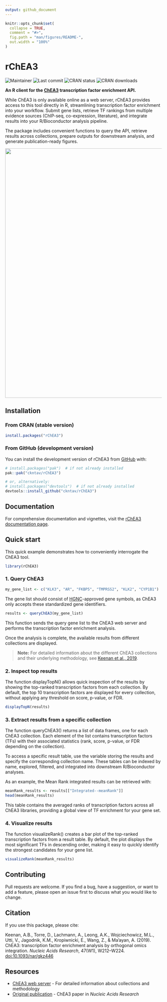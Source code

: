 ```yaml
---
output: github_document
---
```


<!-- README.md is generated from README.Rmd. Please edit that file -->

```r
knitr::opts_chunk$set(
  collapse = TRUE,
  comment = "#>",
  fig.path = "man/figures/README-",
  out.width = "100%"
)
```

# rChEA3

![Maintainer](https://img.shields.io/badge/maintainer-ckntav-blue)
![Last commit](https://img.shields.io/github/last-commit/ckntav/rChEA3)
![CRAN status](https://www.r-pkg.org/badges/version/rChEA3)
![CRAN downloads](https://cranlogs.r-pkg.org/badges/grand-total/rChEA3)

**An R client for the [ChEA3](https://maayanlab.cloud/chea3/) transcription factor enrichment API.**

While ChEA3 is only available online as a web server, rChEA3 provides access to this tool directly in R, streamlining transcription factor enrichment into your workflow. Submit gene lists, retrieve TF rankings from multiple evidence sources (ChIP-seq, co-expression, literature), and integrate results into your R/Bioconductor analysis pipeline.

The package includes convenient functions to query the API, retrieve results across collections, prepare outputs for downstream analysis, and generate publication-ready figures.

<p align="center"><img src="man/figures/20250925_graphical_abstract_rChEA3_v1.png" width="800"/></p>

## Installation

### From CRAN (stable version)
```r
install.packages("rChEA3")
```

### From GitHub (development version)

You can install the development version of rChEA3 from [GitHub](https://github.com/) with:

```r
# install.packages("pak")  # if not already installed
pak::pak("ckntav/rChEA3")

# or, alternatively:
# install.packages("devtools")  # if not already installed
devtools::install_github("ckntav/rChEA3")
```

## Documentation

For comprehensive documentation and vignettes, visit the [rChEA3 documentation page](https://ckntav.github.io/rChEA3/).

## Quick start

This quick example demonstrates how to conveniently interrogate the ChEA3 tool.

```r
library(rChEA3)
```

### 1. Query ChEA3

```r
my_gene_list <- c("KLK3", "AR", "FKBP5", "TMPRSS2", "KLK2", "CYP1B1")
```
The gene list should consist of [HGNC](https://www.genenames.org)-approved gene symbols, as ChEA3 only accepts these standardized gene identifiers.

```r
results <- queryChEA3(my_gene_list)
```
This function sends the query gene list to the ChEA3 web server and performs the transcription factor enrichment analysis.

Once the analysis is complete, the available results from different collections are displayed.

> **Note:** For detailed information about the different ChEA3 collections and their underlying methodology, see [Keenan et al., 2019](https://doi.org/10.1093/nar/gkz446).


### 2. Inspect top results

The function displayTopN() allows quick inspection of the results by showing the top-ranked transcription factors from each collection.
By default, the top 10 transcription factors are displayed for every collection, without applying any threshold on score, p-value, or FDR.

```r
displayTopN(results)
```

### 3. Extract results from a specific collection

The function queryChEA3() returns a list of data frames, one for each ChEA3 collection.
Each element of the list contains transcription factors (TFs) with their associated statistics (rank, score, p-value, or FDR depending on the collection).

To access a specific result table, use the variable storing the results and specify the corresponding collection name. These tables can be indexed by name, explored, filtered, and integrated into downstream R/Bioconductor analyses.

As an example, the Mean Rank integrated results can be retrieved with:

```r
meanRank_results <- results[["Integrated--meanRank"]]
head(meanRank_results)
```

This table contains the averaged ranks of transcription factors across all ChEA3 libraries, providing a global view of TF enrichment for your gene set.

### 4. Visualize results

The function visualizeRank() creates a bar plot of the top-ranked transcription factors from a result table.
By default, the plot displays the most significant TFs in descending order, making it easy to quickly identify the strongest candidates for your gene list.

```r
visualizeRank(meanRank_results)
```

## Contributing

Pull requests are welcome. If you find a bug, have a suggestion, or want to
add a feature, please open an issue first to discuss what you would like
to change.

## Citation
If you use this package, please cite:

Keenan, A.B., Torre, D., Lachmann, A., Leong, A.K., Wojciechowicz, M.L., Utti, V., Jagodnik, K.M., Kropiwnicki, E., Wang, Z., & Ma'ayan, A. (2019). ChEA3: transcription factor enrichment analysis by orthogonal omics integration. *Nucleic Acids Research*, 47(W1), W212–W224. [doi:10.1093/nar/gkz446](https://doi.org/10.1093/nar/gkz446)

## Resources
- [ChEA3 web server](https://maayanlab.cloud/chea3/) - For detailed information about collections and methodology
- [Original publication](https://doi.org/10.1093/nar/gkz446) - ChEA3 paper in *Nucleic Acids Research*
